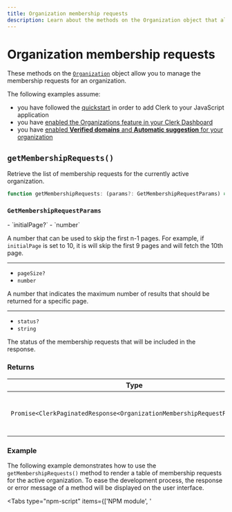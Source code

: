 ```yaml
---
title: Organization membership requests
description: Learn about the methods on the Organization object that allow you to manage the membership requests for an organization.
---
```


# Organization membership requests

These methods on the [`Organization`](/docs/references/javascript/organization/organization) object allow you to manage the membership requests for an organization.

The following examples assume:

- you have followed the [quickstart](/docs/quickstarts/javascript) in order to add Clerk to your JavaScript application
- you have [enabled the Organizations feature in your Clerk Dashboard](/docs/organizations/overview#enable-organizations-in-your-application)
- you have [enabled **Verified domains** and **Automatic suggestion** for your organization](/docs/organizations/verified-domains)

## `getMembershipRequests()`

Retrieve the list of membership requests for the currently active organization.

```typescript {{ prettier: false }}
function getMembershipRequests: (params?: GetMembershipRequestParams) => Promise<ClerkPaginatedResponse<OrganizationMembershipRequestResource>>;
```

### `GetMembershipRequestParams`

<Properties>
  - `initialPage?`
  - `number`

  A number that can be used to skip the first n-1 pages. For example, if `initialPage` is set to 10, it is will skip the first 9 pages and will fetch the 10th page.

  ---

  - `pageSize?`
  - `number`

  A number that indicates the maximum number of results that should be returned for a specific page.

  ---

  - `status?`
  - `string`

  The status of the membership requests that will be included in the response.
</Properties>

### Returns

| Type | Description |
| - | - |
| `Promise<ClerkPaginatedResponse<OrganizationMembershipRequestResource>>` | This method returns a `Promise` that resolves to a [`ClerkPaginatedResponse`](/docs/references/javascript/types/clerk-paginated-response) of [`OrganizationMembershipRequest`](/docs/references/javascript/organization-membership-request) objects. |

### Example

The following example demonstrates how to use the `getMembershipRequests()` method to render a table of membership requests for the active organization. To ease the development process, the response or error message of a method will be displayed on the user interface.

<Tabs type="npm-script" items={['NPM module', '<script>']}>
  <Tab>
    For the following example, your HTML file should look like this:

    ```html {{ filename: 'index.html' }}
    <!doctype html>
    <html lang="en">
      <head>
        <meta charset="UTF-8" />
        <link rel="icon" type="image/svg+xml" href="/vite.svg" />
        <meta name="viewport" content="width=device-width, initial-scale=1.0" />
        <title>Clerk + JavaScript App</title>
        <style>
          /* Style for the table */
          table {
            border-collapse: collapse; /* Collapse borders into a single border */
            border: 1px solid black; /* Border for the entire table */
          }
          /* Style for table cells */
          td,
          th {
            border: 1px solid black; /* Border for each cell */
            padding: 2px; /* Optional: Add padding to cells */
          }
        </style>
      </head>
      <body>
        <div id="app"></div>

        <p id="error-container" hidden>
          Error:
          <span id="error-message"></span>
        </p>

        <h2>Membership Requests</h2>
        <table id="requests_table">
          <thead>
            <tr>
              <th>User ID</th>
              <th>Identifier</th>
              <th>Status</th>
              <th id="add-member-head" hidden>Add member</th>
            </tr>
          </thead>
          <tbody id="requests_table_body"></tbody>
        </table>

        <p>Response:</p>
        <pre id="response"></pre>

        <script type="module" src="/main.js"></script>
      </body>
    </html>
    ```

    And your JavaScript file should look like this:

    ```js {{ prettier: false, filename: 'main.js', mark: [13] }}
    import { Clerk } from '@clerk/clerk-js';

    // Initialize Clerk with your Clerk publishable key
    const clerk = new Clerk('{{pub_key}}');
    await clerk.load();

    if (clerk.user) {
      // Check for an active organization
      if (clerk.organization) {
        // Render list of organization membership requests
        async function renderMembershipRequests(organization, isAdmin) {
          try {
            const { data } = await organization.getMembershipRequests();
            const membershipRequests = data;
            console.log(`getMembershipRequests:`, membershipRequests);

            membershipRequests.map((membershipRequest) => {
              const requestsTable = document.getElementById("requests_table");
              const row = requestsTable.insertRow();
              row.insertCell().textContent =
                membershipRequest.publicUserData.userId;
              row.insertCell().textContent =
                membershipRequest.publicUserData.identifier;
              row.insertCell().textContent = membershipRequest.status;

              // Add administrative actions:
              // Add member (removes request)
              if (isAdmin) {
                // Show add member button
                document.getElementById("add-member-head").removeAttribute("hidden");

                // Get the user ID of the member
                const userId = membershipRequest.publicUserData.userId;

                // Add member to organization
                const addBtn = document.createElement("button");
                addBtn.textContent = "Add member";
                addBtn.addEventListener("click", async function (e) {
                  e.preventDefault();

                  const role = "org:member";

                  await organization.addMember({ userId, role })
                    .then((res) => {
                      document.getElementById("response").innerHTML =
                        JSON.stringify(res);
                    })
                    .catch((error) => {
                      document.getElementById("error-container").removeAttribute("hidden");
                      document.getElementById("error-message").innerHTML =
                        error.errors[0].longMessage;
                      console.log("An error occurred:", error.errors);
                    });
                });
                row.insertCell().appendChild(addBtn);
              }
            });
          } catch (error) {
            document.getElementById("error-container").removeAttribute("hidden");
            document.getElementById("error-message").innerHTML =
              error.errors[0].longMessage;
            console.log("An error occurred:", error.errors);
          }
        }

        /**
         * Checks if a user is an admin of the
         * currently active organization and
         * renders the organization's membership requests.
         */
        async function checkAdminAndRenderRequests() {
          const organizationId = clerk.organization.id;

          const organizationMemberships =
            await clerk.user.getOrganizationMemberships();

          const currentMembership = organizationMemberships.find(
            (membership) => membership.organization.id === organizationId
          );
          const currentOrganization = currentMembership.organization;

          if (!currentOrganization) {
            return;
          }
          const isAdmin = currentMembership.role === "org:admin";

          console.log(`Organization:`, currentOrganization);

          renderMembershipRequests(currentOrganization, isAdmin);
        }

        checkAdminAndRenderRequests();
      } else {
        // If there is no active organization,
        // mount Clerk's <OrganizationSwitcher />
        // to allow the user to set an organization as active
        document.getElementById("app").innerHTML = `
          <h2>Select an organization to set it as active</h2>
          <div id="org-switcher"></div>
        `;

        const orgSwitcherDiv = document.getElementById("org-switcher");

        clerk.mountOrganizationSwitcher(orgSwitcherDiv);
      }
    } else {
      document.getElementById("app").innerHTML = `
        <div id="sign-in"></div>
      `;

      const signInDiv = document.getElementById("sign-in");

      clerk.mountSignIn(signInDiv);
    }
    ```
  </Tab>

  <Tab>
    ```html {{ prettier: false, filename: 'index.html', mark: [65] }}
    <!doctype html>
    <html lang="en">
      <head>
        <meta charset="UTF-8" />
        <link rel="icon" type="image/svg+xml" href="/vite.svg" />
        <meta name="viewport" content="width=device-width, initial-scale=1.0" />
        <title>Clerk + JavaScript App</title>
        <style>
          /* Style for the table */
          table {
            border-collapse: collapse; /* Collapse borders into a single border */
            border: 1px solid black; /* Border for the entire table */
          }
          /* Style for table cells */
          td,
          th {
            border: 1px solid black; /* Border for each cell */
            padding: 2px; /* Optional: Add padding to cells */
          }
        </style>
      </head>
      <body>
        <div id="app"></div>

        <p id="error-container" hidden>
          Error:
          <span id="error-message"></span>
        </p>

        <h2>Membership Requests</h2>
        <table id="requests_table">
          <thead>
            <tr>
              <th>User ID</th>
              <th>Identifier</th>
              <th>Status</th>
              <th id="add-member-head" hidden>Add member</th>
            </tr>
          </thead>
          <tbody id="requests_table_body"></tbody>
        </table>

        <p>Response:</p>
        <pre id="response"></pre>

        <!-- Initialize Clerk with your
        Clerk Publishable key and Frontend API URL -->
        <script
          async
          crossorigin="anonymous"
          data-clerk-publishable-key="{{pub_key}}"
          src="https://{{fapi_url}}/npm/@clerk/clerk-js@latest/dist/clerk.browser.js"
          type="text/javascript"
        ></script>

        <script>
          window.addEventListener("load", async function () {
            await Clerk.load();
            if (Clerk.user) {
              // Check for an active organization
              if (Clerk.organization) {
                // Render list of organization membership requests
                async function renderMembershipRequests(organization, isAdmin) {
                  try {
                    const { data } = await organization.getMembershipRequests();
                    const membershipRequests = data;
                    console.log(`getMembershipRequests:`, membershipRequests);

                    membershipRequests.map((membershipRequest) => {
                      const requestsTable = document.getElementById("requests_table");
                      const row = requestsTable.insertRow();
                      row.insertCell().textContent =
                        membershipRequest.publicUserData.userId;
                      row.insertCell().textContent =
                        membershipRequest.publicUserData.identifier;
                      row.insertCell().textContent = membershipRequest.status;

                      // Add administrative actions:
                      // Add member (removes request)
                      if (isAdmin) {
                        // Show add member button
                        document.getElementById("add-member-head").removeAttribute("hidden");

                        // Get the user ID of the member
                        const userId = membershipRequest.publicUserData.userId;

                        // Add member to organization
                        const addBtn = document.createElement("button");
                        addBtn.textContent = "Add member";
                        addBtn.addEventListener("click", async function (e) {
                          e.preventDefault();

                          const role = "org:member";

                          await organization.addMember({ userId, role })
                            .then((res) => {
                              document.getElementById("response").innerHTML =
                                JSON.stringify(res);
                            })
                            .catch((error) => {
                              document.getElementById("error-container").removeAttribute("hidden");
                              document.getElementById("error-message").innerHTML =
                                error.errors[0].longMessage;
                              console.log("An error occurred:", error.errors);
                            });
                        });
                        row.insertCell().appendChild(addBtn);
                      }
                    });
                  } catch (error) {
                    document.getElementById("error-container").removeAttribute("hidden");
                    document.getElementById("error-message").innerHTML =
                      error.errors[0].longMessage;
                    console.log("An error occurred:", error.errors);
                  }
                }
                /**
                * Checks if a user is an admin of the
                * currently active organization and
                * renders the organization's membership requests.
                */
                async function checkAdminAndRenderRequests() {
                  const organizationId = Clerk.organization.id;

                  const organizationMemberships =
                    await Clerk.user.getOrganizationMemberships();

                  const currentMembership = organizationMemberships.find(
                    (membership) => membership.organization.id === organizationId
                  );

                  const currentOrganization = currentMembership.organization;

                  if (!currentOrganization) {
                    return;
                  }

                  const isAdmin = currentMembership.role === "org:admin";

                  console.log(`Organization:`, currentOrganization);

                  renderMembershipRequests(currentOrganization, isAdmin);
                }
                checkAdminAndRenderRequests();
              } else {
                // If there is no active organization,
                // mount Clerk's <OrganizationSwitcher />
                // to allow the user to set an organization as active
                document.getElementById("app").innerHTML = `
                  <h2>Select an organization to set it as active</h2>
                  <div id="org-switcher"></div>
                `;

                const orgSwitcherDiv = document.getElementById("org-switcher");

                Clerk.mountOrganizationSwitcher(orgSwitcherDiv);
              }
            } else {
              document.getElementById("app").innerHTML = `
                <div id="sign-in"></div>
              `;

              const signInDiv = document.getElementById("sign-in");

              Clerk.mountSignIn(signInDiv);
            }
          });
        </script>
      </body>
    </html>
    ```
  </Tab>
</Tabs>
